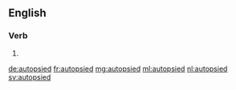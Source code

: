 ==English==

===Verb===
{{head|en}}

# {{en-past of|autopsy}}

[[de:autopsied]]
[[fr:autopsied]]
[[mg:autopsied]]
[[ml:autopsied]]
[[nl:autopsied]]
[[sv:autopsied]]